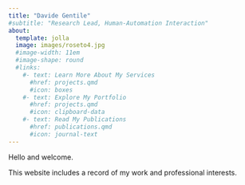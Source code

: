 ```yaml
---
title: "Davide Gentile"
#subtitle: "Research Lead, Human-Automation Interaction"
about:
  template: jolla
  image: images/roseto4.jpg
  #image-width: 11em
  #image-shape: round
  #links:
    #- text: Learn More About My Services
      #href: projects.qmd
      #icon: boxes
    #- text: Explore My Portfolio
      #href: projects.qmd
      #icon: clipboard-data
    #- text: Read My Publications
      #href: publications.qmd
      #icon: journal-text
---
```


Hello and welcome.

This website includes a record of my work and professional interests.
